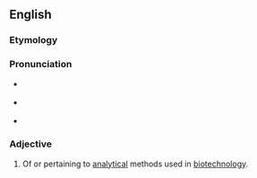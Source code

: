 ==English==

===Etymology===
{{prefix|en|bio|analytical}}

===Pronunciation===
* {{a|GA}} {{IPA|en|/baɪoʊˌænəˈlɪtɪkəl/}}
* {{a|RP}} {{IPA|en|/baɪəʊˌænəˈlɪtɪkəl/}}
* {{rhymes|en|ɪtɪkəl}}

===Adjective===
{{en-adj|-}}

# {{lb|en|biotechnology}} Of or pertaining to [[analytical]] methods used in [[biotechnology]].